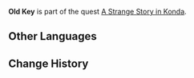 {{Item Infobox
|id           = 100774
|type         = Quest Items
|description  = According to [[Konda Densuke]], this is the key to the well's lid.
|image        = Item Black Key.png
|source1      = Obtained during [[A Strange Story in Konda]]
}}
'''Old Key''' is part of the quest [[A Strange Story in Konda]].

==Other Languages==
{{Other Languages
|default_hidden = 1
|en      = Old Key
|zhs     = 老旧的钥匙
|zhs_rm  = Lǎojiù de Yàoshi
|zht     = 老舊的鑰匙
|zht_rm  = Lǎojiù de Yàoshi
|ja      = 古びた鍵
|ja_rm   = Furubita Kagi
|ko      = 오래된 열쇠
|ko_rm   = 
|es      = Llave antigua
|fr      = Vieille clé
|ru      = Старый ключ
|th      = กุญแจโบราณ
|th_rm   = 
|vi      = Chìa Khóa Cũ
|de      = Alter Schlüssel
|id      = Kunci Tua
|pt      = Chave Velha
}}

==Change History==
{{Change History|2.0}}